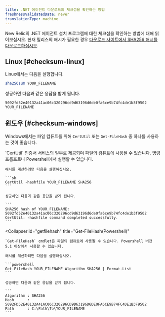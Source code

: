```yaml
---
title: .NET 에이전트 다운로드의 체크섬을 확인하는 방법
freshnessValidatedDate: never
translationType: machine
---
```


New Relic의 .NET 에이전트 설치 프로그램에 대한 체크섬을 확인하는 방법에 대해 읽어보십시오. 현재 릴리스의 해시가 필요한 경우 [다운로드 사이트에서 SHA256 해시를 다운로드하십시오](https://download.newrelic.com/dot_net_agent/latest_release/SHA256/).

## Linux [#checksum-linux]

Linux에서는 다음을 실행합니다.

```sh
sha256sum YOUR_FILENAME
```

성공하면 다음과 같은 응답을 받게 됩니다.

```
5092fd52e40132a41ac06c320296cd9d63196d6de0fa6ce9b74fc4de1b3f9502 YOUR_FILENAME
```

## 윈도우 [#checksum-windows]

Windows에서는 파일 컴퓨트를 위해 `CertUtil` 또는 `Get-FileHash` 중 하나를 사용하는 것이 좋습니다.

<CollapserGroup>
  <Collapser
    id="certutil"
    title="CertUtil(명령 프롬프트 또는 Powershell)"
  >
    `CertUtil` 인증서 서비스의 일부로 제공되며 파일의 컴퓨트에 사용될 수 있습니다. 명령 프롬프트나 Powershell에서 실행할 수 있습니다.

    해시를 계산하려면 다음을 실행하십시오.

    ```sh
    CertUtil -hashfile YOUR_FILENAME SHA256
    ```

    성공하면 다음과 같은 응답을 받게 됩니다.

    ```
    SHA256 hash of YOUR_FILENAME:
    5092fd52e40132a41ac06c320296cd9d63196d6de0fa6ce9b74fc4de1b3f9502
    CertUtil: -hashfile command completed successfully.
    ```
  </Collapser>

  <Collapser
    id="getfilehash"
    title="Get-FileHash(Powershell)"
  >
    `Get-FileHash` cmdlet은 파일의 컴퓨트에 사용될 수 있습니다. Powershell 버전 5.1 이상에서 사용할 수 있습니다.

    해시를 계산하려면 다음을 실행하십시오.

    ```powershell
    Get-FileHash YOUR_FILENAME Algorithm SHA256 | Format-List
    ```

    성공하면 다음과 같은 응답을 받게 됩니다.

    ```
    Algorithm : SHA256
    Hash      : 5092FD52E40132A41AC06C320296CD9D63196D6DE0FA6CE9B74FC4DE1B3F9502
    Path      : C:\Path\To\YOUR_FILENAME
    ```
  </Collapser>
</CollapserGroup>